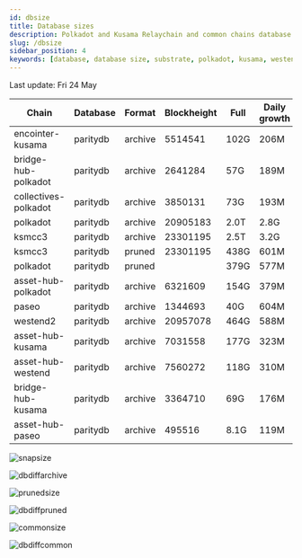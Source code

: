 ```yaml
---
id: dbsize
title: Database sizes
description: Polkadot and Kusama Relaychain and common chains database sizes
slug: /dbsize
sidebar_position: 4
keywords: [database, database size, substrate, polkadot, kusama, westend]
---
```



Last update: Fri 24 May

| Chain    | Database   | Format | Blockheight | Full         | Daily growth |
| ------------------------| ----------- | -------- | ------- | ---------- | ----- | 
| encointer-kusama | paritydb | archive | 5514541 | 102G | 206M |
| bridge-hub-polkadot | paritydb | archive | 2641284 | 57G | 189M |
| collectives-polkadot | paritydb | archive | 3850131 | 73G | 193M |
| polkadot | paritydb | archive | 20905183 | 2.0T | 2.8G |
| ksmcc3 | paritydb | archive | 23301195 | 2.5T | 3.2G |
| ksmcc3 | paritydb | pruned | 23301195 | 438G | 601M |
| polkadot | paritydb | pruned |  | 379G | 577M |
| asset-hub-polkadot | paritydb | archive | 6321609 | 154G | 379M |
| paseo | paritydb | archive | 1344693 | 40G | 604M |
| westend2 | paritydb | archive | 20957078 | 464G | 588M |
| asset-hub-kusama | paritydb | archive | 7031558 | 177G | 323M |
| asset-hub-westend | paritydb | archive | 7560272 | 118G | 310M |
| bridge-hub-kusama | paritydb | archive | 3364710 | 69G | 176M |
| asset-hub-paseo | paritydb | archive | 495516 | 8.1G | 119M |

![snapsize](/img/archivesize.png)

![dbdiffarchive](/img/dbdiffrelay.png)

![prunedsize](/img/prunedsize.png)

![dbdiffpruned](/img/dbdiffpruned.png)

![commonsize](/img/commonsize.png)

![dbdiffcommon](/img/dbdiffcommon.png)
